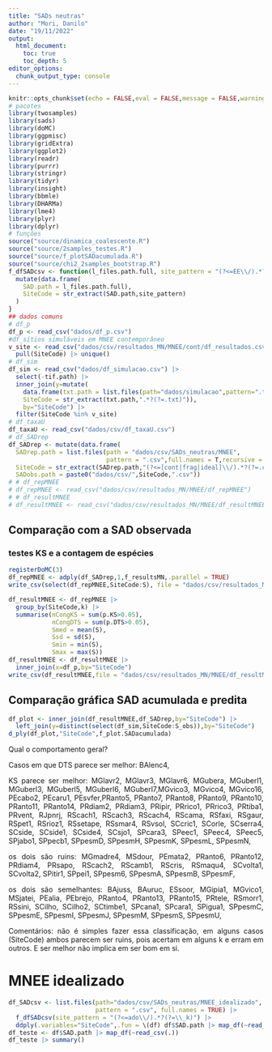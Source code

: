 ```yaml
---
title: "SADs neutras"
author: "Mori, Danilo"
date: "19/11/2022"
output: 
  html_document:
    toc: true
    toc_depth: 5
editor_options: 
  chunk_output_type: console
---
```


<style>
body {
text-align: justify}
</style>

```r
knitr::opts_chunk$set(echo = FALSE,eval = FALSE,message = FALSE,warning = FALSE)
# pacotes
library(twosamples)
library(sads)
library(doMC)
library(ggpmisc)
library(gridExtra)
library(ggplot2)
library(readr)
library(purrr)
library(stringr)
library(tidyr)
library(insight)
library(bbmle)
library(DHARMa)
library(lme4)
library(plyr)
library(dplyr)
# funções
source("source/dinamica_coalescente.R")
source("source/2samples_testes.R")
source("source/f_plotSADacumulada.R")
source("source/chi2_2samples_bootstrap.R")
f_dfSADcsv <- function(l_files.path.full, site_pattern = "(?<=EE\\/).*?(?=.csv)"){
  mutate(data.frame(
    SAD.path = l_files.path.full),
    SiteCode = str_extract(SAD.path,site_pattern)
  )
}
## dados comuns
# df_p
df_p <- read_csv("dados/df_p.csv")
#df_sítios simuláveis em MNEE contemporâneo
v_site <- read_csv("dados/csv/resultados_MN/MNEE/cont/df_resultados.csv") |> 
  pull(SiteCode) |> unique()
# df_sim
df_sim <- read_csv("dados/df_simulacao.csv") |> 
  select(-tif.path) |> 
  inner_join(y=mutate(
    data.frame(txt.path = list.files(path="dados/simulacao",pattern=".txt")),
    SiteCode = str_extract(txt.path,".*?(?=.txt)")),
    by="SiteCode") |> 
  filter(SiteCode %in% v_site)
# df_taxaU
df_taxaU <- read_csv("dados/csv/df_taxaU.csv")
# df_SADrep
df_SADrep <- mutate(data.frame(
  SADrep.path = list.files(path = "dados/csv/SADs_neutras/MNEE",
                           pattern = ".csv",full.names = T,recursive = T)),
  SiteCode = str_extract(SADrep.path,"(?<=[cont|frag|ideal]\\/).*?(?=.csv)"),
  SADobs.path = paste0("dados/csv/",SiteCode,".csv"))
# # df_repMNEE
# df_repMNEE <- read_csv("dados/csv/resultados_MN/MNEE/df_repMNEE")
# # df_resultMNEE
# df_resultMNEE <- read_csv("dados/csv/resultados_MN/MNEE/df_resultMNEE.csv")
```


## Comparação com a SAD observada


### testes KS e a contagem de espécies

```r
registerDoMC(3)
df_repMNEE <- adply(df_SADrep,1,f_resultsMN,.parallel = TRUE)
write_csv(select(df_repMNEE,SiteCode:S), file = "dados/csv/resultados_MN/MNEE/df_repMNEE")
```

```r
df_resultMNEE <- df_repMNEE |> 
  group_by(SiteCode,k) |> 
  summarise(nCongKS = sum(p.KS>0.05),
            nCongDTS = sum(p.DTS>0.05),
            Smed = mean(S),
            Ssd = sd(S),
            Smin = min(S),
            Smax = max(S))
df_resultMNEE <- df_resultMNEE |> 
  inner_join(x=df_p,by="SiteCode")
write_csv(df_resultMNEE,file = "dados/csv/resultados_MN/MNEE/df_resultMNEE.csv")
```

## Comparação gráfica SAD acumulada e predita

```r
df_plot <- inner_join(df_resultMNEE,df_SADrep,by="SiteCode") |> 
  left_join(y=distinct(select(df_sim,SiteCode:S_obs)),by="SiteCode")
d_ply(df_plot,"SiteCode",f_plot.SADacumulada)
```

Qual o comportamento geral?

Casos em que 
DTS parece ser melhor: BAlenc4,

KS parece ser melhor: MGlavr2, MGlavr3, MGlavr6, MGubera, MGuberl1, MGuberl3, MGuberl5, MGuberl6, MGuberl7,MGvico3, MGvico4, MGvico16, PEcabo2, PEcaru1, PEsvfer,PRanto5, PRanto7, PRanto8, PRanto9, PRanto10, PRanto11, PRanto14, PRdiam2, PRdiam3, PRipir, PRrico1, PRrico3, PRtiba1, PRvent, RJpnrj, RScach1, RScach3, RScach4, RScama, RSfaxi, RSgaur, RSpet1, RSrioz1, RSsetape, RSsmar4, RSvsol, SCcric1, SCorle, SCserra4, SCside, SCside1, SCside4, SCsjo1, SPcara3, SPeec1, SPeec4, SPeec5, SPjabo1, SPpecb1, SPpesmD, SPpesmH, SPpesmK, SPpesmL, SPpesmN,      

os dois são ruins: MGmadre4, MSdour, PEmata2, PRanto6, PRanto12, PRdiam4, PRsapo, RScach2, RScamb1, RScris, RSmaqu4, SCvolta1, SCvolta2, SPitir1, SPpei1, SPpesm6, SPpesmA, SPpesmB, SPpesmF, 

os dois são semelhantes: BAjuss, BAuruc, ESsoor, MGipia1, MGvico1, MSjatei, PEalia, PEbrejo, PRanto4, PRanto13, PRanto15, PRtele, RSmorr1, RSsini, SCilho, SCilho2, SCtimbe1, SPcana1, SPcara1, SPigua1, SPpesmC, SPpesmE, SPpesmI, SPpesmJ, SPpesmM, SPpesmS, SPpesmU, 

Comentários:
não é simples fazer essa classificação, em alguns casos (SiteCode) ambos parecem ser ruins, pois acertam em alguns k e erram em outros. E ser melhor não implica em ser bom em si.  


# MNEE idealizado

```r
df_SADcsv <- list.files(path="dados/csv/SADs_neutras/MNEE_idealizado",
                        pattern = ".csv", full.names = TRUE) |> 
  f_dfSADcsv(site_pattern = "(?<=ado\\/).*?(?=\\_k)") |> 
  ddply(.variables="SiteCode",.fun = \(df) df$SAD.path |> map_df(~read_csv(.)))
df_teste <- df$SAD.path |> map_df(~read_csv(.))
df_teste |> summary()
```

